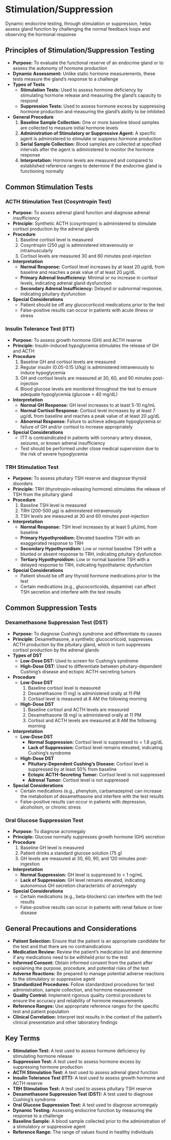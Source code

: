 # Stimulation/Suppression {-}

Dynamic endocrine testing, through stimulation or suppression, helps assess gland function by challenging the normal feedback loops and observing the hormonal response

## **Principles of Stimulation/Suppression Testing** {-}

*   **Purpose:** To evaluate the functional reserve of an endocrine gland or to assess the autonomy of hormone production
*   **Dynamic Assessment:** Unlike static hormone measurements, these tests measure the gland's response to a challenge
*   **Types of Tests**
    *   **Stimulation Tests:** Used to assess hormone deficiency by stimulating hormone release and measuring the gland's capacity to respond
    *   **Suppression Tests:** Used to assess hormone excess by suppressing hormone production and measuring the gland's ability to be inhibited
*   **General Procedure**
    1.  **Baseline Sample Collection:** One or more baseline blood samples are collected to measure initial hormone levels
    2.  **Administration of Stimulatory or Suppressive Agent:** A specific agent is administered to stimulate or suppress hormone production
    3.  **Serial Sample Collection:** Blood samples are collected at specified intervals after the agent is administered to monitor the hormone response
    4.  **Interpretation:** Hormone levels are measured and compared to established reference ranges to determine if the endocrine gland is functioning normally

## **Common Stimulation Tests** {-}

### **ACTH Stimulation Test (Cosyntropin Test)** {-}

*   **Purpose:** To assess adrenal gland function and diagnose adrenal insufficiency
*   **Principle:** Synthetic ACTH (cosyntropin) is administered to stimulate cortisol production by the adrenal glands
*   **Procedure**
    1.  Baseline cortisol level is measured
    2.  Cosyntropin (250 μg) is administered intravenously or intramuscularly
    3.  Cortisol levels are measured 30 and 60 minutes post-injection
*   **Interpretation**
    *   **Normal Response:** Cortisol level increases by at least 20 μg/dL from baseline and reaches a peak value of at least 20 μg/dL
    *   **Primary Adrenal Insufficiency:** Minimal or no increase in cortisol levels, indicating adrenal gland dysfunction
    *   **Secondary Adrenal Insufficiency:** Delayed or subnormal response, indicating pituitary dysfunction
*   **Special Considerations**
    *   Patient should be off any glucocorticoid medications prior to the test
    *   False-positive results can occur in patients with acute illness or stress

### **Insulin Tolerance Test (ITT)** {-}

*   **Purpose:** To assess growth hormone (GH) and ACTH reserve
*   **Principle:** Insulin-induced hypoglycemia stimulates the release of GH and ACTH
*   **Procedure**
    1.  Baseline GH and cortisol levels are measured
    2.  Regular insulin (0.05-0.15 U/kg) is administered intravenously to induce hypoglycemia
    3.  GH and cortisol levels are measured at 30, 60, and 90 minutes post-injection
    4.  Blood glucose levels are monitored throughout the test to ensure adequate hypoglycemia (glucose < 40 mg/dL)
*   **Interpretation**
    *   **Normal GH Response:** GH level increases to at least 5-10 ng/mL
    *   **Normal Cortisol Response:** Cortisol level increases by at least 7 μg/dL from baseline and reaches a peak value of at least 20 μg/dL
    *   **Abnormal Response:** Failure to achieve adequate hypoglycemia or failure of GH and/or cortisol to increase appropriately
*   **Special Considerations**
    *   ITT is contraindicated in patients with coronary artery disease, seizures, or known adrenal insufficiency
    *   Test should be performed under close medical supervision due to the risk of severe hypoglycemia

### **TRH Stimulation Test** {-}

*   **Purpose:** To assess pituitary TSH reserve and diagnose thyroid disorders
*   **Principle:** TRH (thyrotropin-releasing hormone) stimulates the release of TSH from the pituitary gland
*   **Procedure**
    1.  Baseline TSH level is measured
    2.  TRH (200-500 μg) is administered intravenously
    3.  TSH levels are measured at 30 and 60 minutes post-injection
*   **Interpretation**
    *   **Normal Response:** TSH level increases by at least 5 μIU/mL from baseline
    *   **Primary Hypothyroidism:** Elevated baseline TSH with an exaggerated response to TRH
    *   **Secondary Hypothyroidism:** Low or normal baseline TSH with a blunted or absent response to TRH, indicating pituitary dysfunction
    *   **Tertiary Hypothyroidism:** Low or normal baseline TSH with a delayed response to TRH, indicating hypothalamic dysfunction
*   **Special Considerations**
    *   Patient should be off any thyroid hormone medications prior to the test
    *   Certain medications (e.g., glucocorticoids, dopamine) can affect TSH secretion and interfere with the test results

## **Common Suppression Tests** {-}

### **Dexamethasone Suppression Test (DST)** {-}

*   **Purpose:** To diagnose Cushing's syndrome and differentiate its causes
*   **Principle:** Dexamethasone, a synthetic glucocorticoid, suppresses ACTH production by the pituitary gland, which in turn suppresses cortisol production by the adrenal glands
*   **Types of DST**
    *   **Low-Dose DST:** Used to screen for Cushing's syndrome
    *   **High-Dose DST:** Used to differentiate between pituitary-dependent Cushing's disease and ectopic ACTH-secreting tumors
*   **Procedure**
    *   **Low-Dose DST**
        1.  Baseline cortisol level is measured
        2.  Dexamethasone (1 mg) is administered orally at 11 PM
        3.  Cortisol level is measured at 8 AM the following morning
    *   **High-Dose DST**
        1.  Baseline cortisol and ACTH levels are measured
        2.  Dexamethasone (8 mg) is administered orally at 11 PM
        3.  Cortisol and ACTH levels are measured at 8 AM the following morning
*   **Interpretation**
    *   **Low-Dose DST**
        *   **Normal Suppression:** Cortisol level is suppressed to < 1.8 μg/dL
        *   **Lack of Suppression:** Cortisol level remains elevated, indicating Cushing's syndrome
    *   **High-Dose DST**
        *   **Pituitary-Dependent Cushing's Disease:** Cortisol level is suppressed by at least 50% from baseline
        *   **Ectopic ACTH-Secreting Tumor:** Cortisol level is not suppressed
        *   **Adrenal Tumor:** Cortisol level is not suppressed
*   **Special Considerations**
    *   Certain medications (e.g., phenytoin, carbamazepine) can increase the metabolism of dexamethasone and interfere with the test results
    *   False-positive results can occur in patients with depression, alcoholism, or chronic stress

### **Oral Glucose Suppression Test** {-}

*   **Purpose:** To diagnose acromegaly
*   **Principle:** Glucose normally suppresses growth hormone (GH) secretion
*   **Procedure**
    1.  Baseline GH level is measured
    2.  Patient drinks a standard glucose solution (75 g)
    3.  GH levels are measured at 30, 60, 90, and 120 minutes post-ingestion
*   **Interpretation**
    *   **Normal Suppression:** GH level is suppressed to < 1 ng/mL
    *   **Lack of Suppression:** GH level remains elevated, indicating autonomous GH secretion characteristic of acromegaly
*   **Special Considerations**
    *   Certain medications (e.g., beta-blockers) can interfere with the test results
    *   False-positive results can occur in patients with renal failure or liver disease

## **General Precautions and Considerations** {-}

*   **Patient Selection:** Ensure that the patient is an appropriate candidate for the test and that there are no contraindications
*   **Medication Review:** Review the patient's medication list and determine if any medications need to be withheld prior to the test
*   **Informed Consent:** Obtain informed consent from the patient after explaining the purpose, procedure, and potential risks of the test
*   **Adverse Reactions:** Be prepared to manage potential adverse reactions to the stimulatory or suppressive agent
*   **Standardized Procedures:** Follow standardized procedures for test administration, sample collection, and hormone measurement
*   **Quality Control:** Implement rigorous quality control procedures to ensure the accuracy and reliability of hormone measurements
*   **Reference Ranges:** Use appropriate reference ranges for the specific test and patient population
*   **Clinical Correlation:** Interpret test results in the context of the patient's clinical presentation and other laboratory findings

## **Key Terms** {-}

*   **Stimulation Test:** A test used to assess hormone deficiency by stimulating hormone release
*   **Suppression Test:** A test used to assess hormone excess by suppressing hormone production
*   **ACTH Stimulation Test:** A test used to assess adrenal gland function
*   **Insulin Tolerance Test (ITT):** A test used to assess growth hormone and ACTH reserve
*   **TRH Stimulation Test:** A test used to assess pituitary TSH reserve
*   **Dexamethasone Suppression Test (DST):** A test used to diagnose Cushing's syndrome
*   **Oral Glucose Suppression Test:** A test used to diagnose acromegaly
*   **Dynamic Testing:** Assessing endocrine function by measuring the response to a challenge
*   **Baseline Sample:** A blood sample collected prior to the administration of a stimulatory or suppressive agent
*   **Reference Range:** The range of values found in healthy individuals

